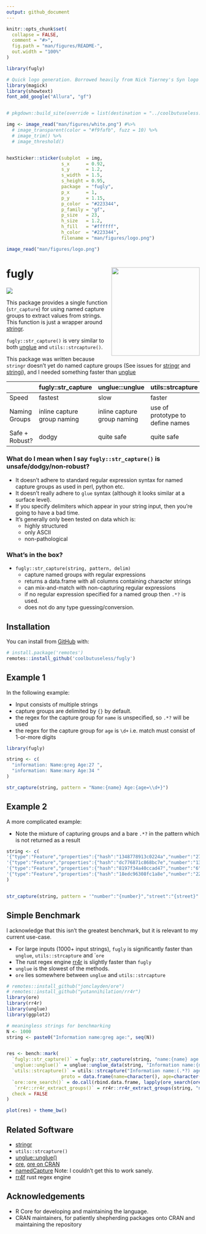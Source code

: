 ```yaml
---
output: github_document
---
```


<!-- README.md is generated from README.Rmd. Please edit that file -->

```r
knitr::opts_chunk$set(
  collapse = FALSE,
  comment = "#>",
  fig.path = "man/figures/README-",
  out.width = "100%"
)

library(fugly)
```



```r
# Quick logo generation. Borrowed heavily from Nick Tierney's Syn logo process
library(magick)
library(showtext)
font_add_google("Allura", "gf")


# pkgdown::build_site(override = list(destination = "../coolbutuseless.github.io/package/minipdf"))
```


```r
img <- image_read("man/figures/white.png") #%>%
  # image_transparent(color = "#f9fafb", fuzz = 10) %>%
  # image_trim() %>%
  # image_threshold()


hexSticker::sticker(subplot  = img,
                    s_x      = 0.92,
                    s_y      = 1.2,
                    s_width  = 1.5,
                    s_height = 0.95,
                    package  = "fugly",
                    p_x      = 1,
                    p_y      = 1.15,
                    p_color  = "#223344",
                    p_family = "gf",
                    p_size   = 23,
                    h_size   = 1.2,
                    h_fill   = "#ffffff",
                    h_color  = "#223344",
                    filename = "man/figures/logo.png")

image_read("man/figures/logo.png")
```


# fugly <img src="man/figures/logo.png" align="right" height=230/>


<!-- badges: start -->

![](https://img.shields.io/badge/cool-useless-green.svg)

<!-- badges: end -->

This package provides a single function (`str_capture`) for using named capture groups to extract values from strings.  This function is just a wrapper around [stringr](https://cran.r-project.org/package=stringr).

`fugly::str_capture()` is very similar to both
[unglue](https://cran.r-project.org/web/packages/unglue/index.html) 
and `utils::strcapture()`.

This package was written because `stringr` doesn't yet do named capture groups
(See issues for [stringr](https://github.com/tidyverse/stringr/issues/71) and
[stringi](https://github.com/gagolews/stringi/issues/153)), and I needed something
faster than [unglue](https://cran.r-project.org/web/packages/unglue/index.html)


|                | fugly::str_capture          | unglue:::unglue             | utils::strcapture                |
|----------------|-----------------------------|-----------------------------|----------------------------------|
| Speed          | fastest                     | slow                        | faster                           |
| Naming Groups  | inline capture group naming | inline capture group naming | use of prototype to define names |
| Safe + Robust? | dodgy                       | quite safe                  | quite safe                       |

### What do I mean when I say `fugly::str_capture()` is unsafe/dodgy/non-robust?

* It doesn't adhere to standard regular expression syntax for named capture 
  groups as used in perl, python etc.
* It doesn't really adhere to `glue` syntax (although it looks similar at a surface level).
* If you specify delimiters which appear in your string input, then you're going
  to have a bad time.
* It's generally only been tested on data which is:
    * highly structured
    * only ASCII
    * non-pathological


### What's in the box?

* `fugly::str_capture(string, pattern, delim)` 
    - capture named groups with regular expressions
    - returns a data.frame with all columns containing character strings
    - can mix-and-match with non-capturing regular expressions
    - if no regular expression specified for a named group then `.*?` is used.
    - does not do any type guessing/conversion. 


## Installation

You can install from [GitHub](https://github.com/coolbutuseless/fugly) with:

``` r
# install.package('remotes')
remotes::install_github('coolbutuseless/fugly')
```

## Example 1

In the following example:

* Input consists of multiple strings
* capture groups are delimited by `{}` by default.
* the regex for the capture group for `name` is unspecified, so `.*?` will be used
* the regex for the capture group for `age` is `\d+` i.e. match must consist
  of 1-or-more digits

```r
library(fugly)

string <- c(
  "information: Name:greg Age:27 ",
  "information: Name:mary Age:34 "
)

str_capture(string, pattern = "Name:{name} Age:{age=\\d+}")
```

## Example 2

A more complicated example:

* Note the mixture of capturing groups and a bare `.*?` in the pattern which is not returned as a result

```r
string <- c(
'{"type":"Feature","properties":{"hash":"1348778913c0224a","number":"27","street":"BANAMBILA STREET","unit":"","city":"ARANDA","district":"","region":"ACT","postcode":"2614","id":"GAACT714851647"},"geometry":{"type":"Point","coordinates":[149.0826143,-35.2545558]}}',
'{"type":"Feature","properties":{"hash":"dc776871c868bc7e","number":"139","street":"BOUVERIE STREET","unit":"UNIT 711","city":"CARLTON","district":"","region":"VIC","postcode":"3053","id":"GAVIC423944917"},"geometry":{"type":"Point","coordinates":[144.9617149,-37.8032551]}}',
'{"type":"Feature","properties":{"hash":"8197f34a40ccad47","number":"6","street":"MOGRIDGE STREET","unit":"","city":"WARWICK","district":"","region":"QLD","postcode":"4370","id":"GAQLD155949502"},"geometry":{"type":"Point","coordinates":[152.0230999,-28.2230133]}}',
'{"type":"Feature","properties":{"hash":"18edc96308fc1a8e","number":"22","street":"ORR STREET","unit":"UNIT 507","city":"CARLTON","district":"","region":"VIC","postcode":"3053","id":"GAVIC424282716"},"geometry":{"type":"Point","coordinates":[144.9653484,-37.8063371]}}'
)


str_capture(string, pattern = '"number":"{number}","street":"{street}".*?"coordinates":\\[{coords}\\]')

```



## Simple Benchmark

I acknowledge that this isn't the greatest benchmark, but it is relevant to my
current use-case.

* For large inputs (1000+ input strings), `fugly` is significantly faster than
  `unglue`, `utils::strcapture` and ``ore`
* The rust regex engine [rr4r](https://github.com/yutannihilation/rr4r) is slightly 
  faster than `fugly`
* `unglue` is the slowest of the methods.
* `ore` lies somewhere between `unglue` and `utils::strcapture`

```r
# remotes::install_github("jonclayden/ore")
# remotes::install_github("yutannihilation/rr4r")
library(ore)
library(rr4r)
library(unglue)
library(ggplot2)

# meaningless strings for benchmarking
N <- 1000
string <- paste0("Information name:greg age:", seq(N))


res <- bench::mark(
  `fugly::str_capture()` = fugly::str_capture(string, "name:{name} age:{age=\\d+}"),
  `unglue::unglue()` = unglue::unglue_data(string, "Information name:{name} age:{age=\\d+}"),
  `utils::strcapture()` = utils::strcapture("Information name:(.*?) age:(\\d+)", string, 
                    proto = data.frame(name=character(), age=character())),
  `ore::ore_search()` = do.call(rbind.data.frame, lapply(ore_search(ore('name:(?<name>.*?) age:(?<age>\\d+)', encoding='utf8'), string, all=TRUE), function(x) {x$groups$matches})),
   `rr4r::rr4r_extract_groups()` = rr4r::rr4r_extract_groups(string, "name:(?P<name>.*?) age:(?P<age>\\d+)"),
  check = FALSE
)
```


```r
plot(res) + theme_bw()
```



## Related Software

- [stringr](https://cran.r-project.org/package=stringr)
- `utils::strcapture()`
- [unglue::unglue()]([unglue](https://cran.r-project.org/web/packages/unglue/index.html))
- [ore](https://github.com/jonclayden/ore), [ore on CRAN](https://cran.r-project.org/package=ore)
- [namedCapture](https://cran.r-project.org/web/packages/namedCapture/index.html) Note: I couldn't
  get this to work sanely.
- [rr4f](https://github.com/yutannihilation/rr4r) rust regex engine

## Acknowledgements

-   R Core for developing and maintaining the language.
-   CRAN maintainers, for patiently shepherding packages onto CRAN and maintaining the repository
